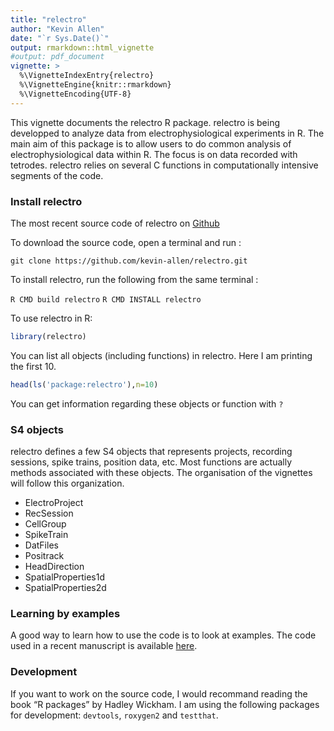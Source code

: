 ```yaml
---
title: "relectro"
author: "Kevin Allen"
date: "`r Sys.Date()`"
output: rmarkdown::html_vignette
#output: pdf_document
vignette: >
  %\VignetteIndexEntry{relectro}
  %\VignetteEngine{knitr::rmarkdown}
  %\VignetteEncoding{UTF-8}
---
```

This vignette documents the relectro R package. relectro is being developped to analyze data from electrophysiological experiments in R. The main aim of this package is to allow users to do common analysis of electrophysiological data within R. The focus is on data recorded with tetrodes. relectro relies on several C functions in computationally intensive segments of the code.

### Install relectro

The most recent source code of relectro on [Github](https://github.com/kevin-allen/relectro)

To download the source code, open a terminal and run :

```git clone https://github.com/kevin-allen/relectro.git```

To install relectro, run the following from the same terminal :

```R CMD build relectro``` 
```R CMD INSTALL relectro```

To use relectro in R:

```r
library(relectro)
```

You can list all objects (including functions) in relectro. Here I am printing the first 10.

```r
head(ls('package:relectro'),n=10)
```

You can get information regarding these objects or function with `?`

### S4 objects

relectro defines a few S4 objects that represents projects, recording sessions, spike trains, position data, etc. Most functions are actually methods associated with these objects. The organisation of the vignettes will follow this organization.

* ElectroProject
* RecSession
* CellGroup
* SpikeTrain
* DatFiles
* Positrack
* HeadDirection
* SpatialProperties1d
* SpatialProperties2d

### Learning by examples

A good way to learn how to use the code is to look at examples. The code used in a recent manuscript is available [here](https://github.com/kevin-allen/prog_perez_escobar_2016).

### Development

If you want to work on the source code, I would recommand reading the book "R packages" by Hadley Wickham. I am using the following packages for development: `devtools`, `roxygen2` and `testthat`.
